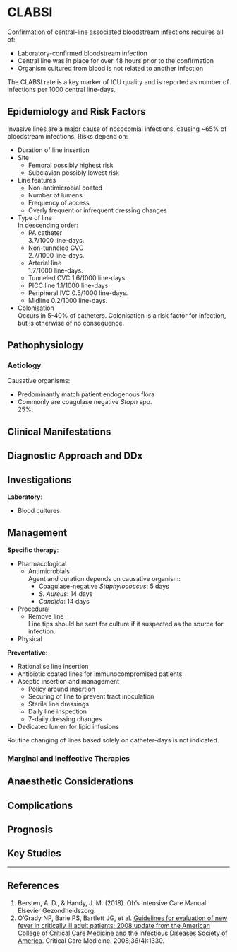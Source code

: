 # CLABSI

Confirmation of central-line associated bloodstream infections requires all of:

* Laboratory-confirmed bloodstream infection
* Central line was in place for over 48 hours prior to the confirmation
* Organism cultured from blood is not related to another infection

:::column-margin
The CLABSI rate is a key marker of ICU quality and is reported as number of infections per 1000 central line-days.
:::

## Epidemiology and Risk Factors

Invasive lines are a major cause of nosocomial infections, causing ~65% of bloodstream infections. Risks depend on:

* Duration of line insertion
* Site
	* Femoral possibly highest risk
	* Subclavian possibly lowest risk
* Line features
	* Non-antimicrobial coated
	* Number of lumens
	* Frequency of access
	* Overly frequent or infrequent dressing changes
* Type of line\
In descending order:
	* PA catheter\
	3.7/1000 line-days.
	* Non-tunneled CVC\
	2.7/1000 line-days.
	* Arterial line\
	1.7/1000 line-days.
	* Tunneled CVC
	1.6/1000 line-days.
	* PICC line
	1.1/1000 line-days.
	* Peripheral IVC
	0.5/1000 line-days.
	* Midline
	0.2/1000 line-days.
* Colonisation\
Occurs in 5-40% of catheters. Colonisation is a risk factor for infection, but is otherwise of no consequence.


## Pathophysiology

### Aetiology

Causative organisms:

* Predominantly match patient endogenous flora
* Commonly are coagulase negative *Staph* spp.\
25%.

## Clinical Manifestations

## Diagnostic Approach and DDx

## Investigations

**Laboratory**:

* Blood cultures



## Management

**Specific therapy**:

* Pharmacological
	* Antimicrobials\
	Agent and duration depends on causative organism:
		* Coagulase-negative *Staphylococcus*: 5 days
		* *S. Aureus*: 14 days
		* *Candida*: 14 days
* Procedural
	* Remove line\
	Line tips should be sent for culture if it suspected as the source for infection.
* Physical


**Preventative**:

* Rationalise line insertion
* Antibiotic coated lines for immunocompromised patients
* Aseptic insertion and management
	* Policy around insertion
	* Securing of line to prevent tract inoculation
	* Sterile line dressings
	* Daily line inspection
	* 7-daily dressing changes
* Dedicated lumen for lipid infusions

:::column-margin
Routine changing of lines based solely on catheter-days is not indicated.
:::

### Marginal and Ineffective Therapies

## Anaesthetic Considerations

## Complications

## Prognosis

## Key Studies


---

## References

1. Bersten, A. D., & Handy, J. M. (2018). Oh’s Intensive Care Manual. Elsevier Gezondheidszorg.
2. O’Grady NP, Barie PS, Bartlett JG, et al. [Guidelines for evaluation of new fever in critically ill adult patients: 2008 update from the American College of Critical Care Medicine and the Infectious Diseases Society of America](https://journals.lww.com/ccmjournal/Fulltext/2008/04000/Guidelines_for_evaluation_of_new_fever_in.40.aspx). Critical Care Medicine. 2008;36(4):1330.

